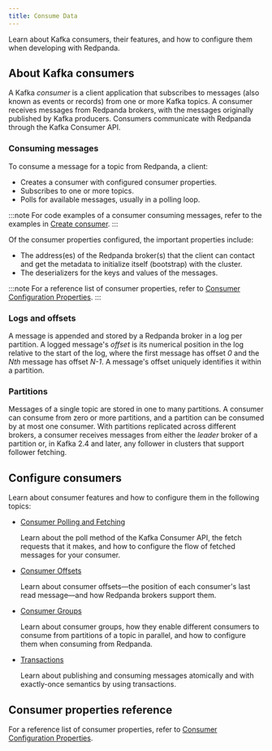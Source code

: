 ```yaml
---
title: Consume Data
---
```


<head>
    <meta name="title" content="Consume Data | Redpanda Docs"/>
    <meta name="description" content="Learn about Kafka consumers and how to configure them when developing with Redpanda."/>
</head>


Learn about Kafka consumers, their features, and how to configure them when developing with Redpanda.

## About Kafka consumers

A Kafka _consumer_ is a client application that subscribes to messages (also known as events or records) from one or more Kafka topics. A consumer receives messages from Redpanda brokers, with the messages originally published by Kafka producers. Consumers communicate with Redpanda through the Kafka Consumer API.

### Consuming messages

To consume a message for a topic from Redpanda, a client:
- Creates a consumer with configured consumer properties. 
- Subscribes to one or more topics.
- Polls for available messages, usually in a polling loop.

:::note
For code examples of a consumer consuming messages, refer to the examples in [Create consumer](../code-examples#create-consumer).
:::

Of the consumer properties configured, the important properties include:
- The address(es) of the Redpanda broker(s) that the client can contact and get the metadata to initialize itself (bootstrap) with the cluster.
- The deserializers for the keys and values of the messages.  

:::note
For a reference list of consumer properties, refer to [Consumer Configuration Properties](../consume-data/consumer-properties).
:::

### Logs and offsets

A message is appended and stored by a Redpanda broker in a log per partition. A logged message's _offset_ is its numerical position in the log relative to the start of the log, where the first message has offset _0_ and the *Nth* message has offset *N-1*. A message's offset uniquely identifies it within a partition. 

### Partitions

Messages of a single topic are stored in one to many partitions. A consumer can consume from zero or more partitions, and a partition can be consumed by at most one consumer. With partitions replicated across different brokers, a consumer receives messages from either the _leader_ broker of a partition or, in Kafka 2.4 and later, any follower in clusters that support follower fetching.

## Configure consumers

Learn about consumer features and how to configure them in the following topics:

- [Consumer Polling and Fetching](poll-fetch)

  Learn about the poll method of the Kafka Consumer API, the fetch requests that it makes, and how to configure the flow of fetched messages for your consumer.

- [Consumer Offsets](consumer-offsets)

  Learn about consumer offsets&mdash;the position of each consumer's last read message&mdash;and how Redpanda brokers support them.

- [Consumer Groups](consumer-groups)

  Learn about consumer groups, how they enable different consumers to consume from partitions of a topic in parallel, and how to configure them when consuming from Redpanda.

- [Transactions](../transactions)

  Learn about publishing and consuming messages atomically and with exactly-once semantics by using transactions. 

## Consumer properties reference

For a reference list of consumer properties, refer to [Consumer Configuration Properties](../consume-data/consumer-properties).